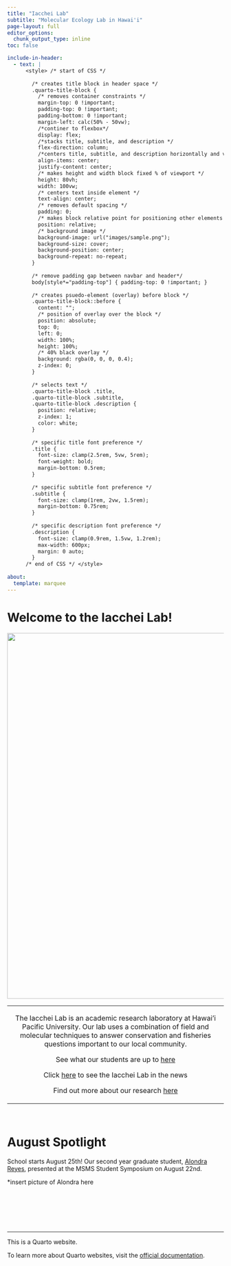 ```yaml
---
title: "Iacchei Lab"
subtitle: "Molecular Ecology Lab in Hawai'i"
page-layout: full
editor_options: 
  chunk_output_type: inline
toc: false

include-in-header:
  - text: |
      <style> /* start of CSS */
       
        /* creates title block in header space */
        .quarto-title-block { 
          /* removes container constraints */
          margin-top: 0 !important;
          padding-top: 0 !important;
          padding-bottom: 0 !important;
          margin-left: calc(50% - 50vw); 
          /*continer to flexbox*/
          display: flex; 
          /*stacks title, subtitle, and description */
          flex-direction: column; 
          /*centers title, subtitle, and description horizontally and vertically */
          align-items: center; 
          justify-content: center; 
          /* makes height and width block fixed % of viewport */
          height: 80vh; 
          width: 100vw;
          /* centers text inside element */
          text-align: center; 
          /* removes default spacing */
          padding: 0; 
          /* makes block relative point for positioning other elements */
          position: relative; 
          /* background image */
          background-image: url("images/sample.png");
          background-size: cover; 
          background-position: center; 
          background-repeat: no-repeat; 
        }
        
        /* remove padding gap between navbar and header*/
        body[style*="padding-top"] { padding-top: 0 !important; }
        
        /* creates psuedo-element (overlay) before block */
        .quarto-title-block::before { 
          content: ""; 
          /* position of overlay over the block */
          position: absolute;
          top: 0;
          left: 0;
          width: 100%;
          height: 100%; 
          /* 40% black overlay */
          background: rgba(0, 0, 0, 0.4); 
          z-index: 0;
        }
        
        /* selects text */
        .quarto-title-block .title,
        .quarto-title-block .subtitle,
        .quarto-title-block .description { 
          position: relative; 
          z-index: 1; 
          color: white; 
        }
        
        /* specific title font preference */
        .title { 
          font-size: clamp(2.5rem, 5vw, 5rem); 
          font-weight: bold;
          margin-bottom: 0.5rem;
        }
        
        /* specific subtitle font preference */
        .subtitle {
          font-size: clamp(1rem, 2vw, 1.5rem); 
          margin-bottom: 0.75rem;
        }
        
        /* specific description font preference */
        .description {
          font-size: clamp(0.9rem, 1.5vw, 1.2rem); 
          max-width: 600px;
          margin: 0 auto; 
        }
      /* end of CSS */ </style>
      
about: 
  template: marquee
---
```


# Welcome to the Iacchei Lab!

![](images/IMG_2947.jpg){.lightbox fig-align="center" width="849"}

+:-------------------------------------------------------------------------------------------------------------------------------------------------------------------------------------------------------------------------------:+
| The Iacchei Lab is an academic research laboratory at Hawai'i Pacific University. Our lab uses a combination of field and molecular techniques to answer conservation and fisheries questions important to our local community. |
|                                                                                                                                                                                                                                 |
| See what our students are up to [here](team.qmd)                                                                                                                                                                                |
|                                                                                                                                                                                                                                 |
| Click [here](News.qmd) to see the Iacchei Lab in the news                                                                                                                                                                       |
|                                                                                                                                                                                                                                 |
| Find out more about our research [here](Research.qmd)                                                                                                                                                                           |
+---------------------------------------------------------------------------------------------------------------------------------------------------------------------------------------------------------------------------------+

</br>

# August Spotlight

School starts August 25th! Our second year graduate student, [Alondra Reyes](AlondraBio.qmd), presented at the MSMS Student Symposium on August 22nd.

\*insert picture of Alondra here

</br>

</br>

</br>

------------------------------------------------------------------------

This is a Quarto website.

To learn more about Quarto websites, visit the [official documentation](https://quarto.org/docs/websites).

